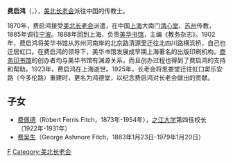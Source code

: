 {{Unreferenced |time=2009-03-21T09:25:35+00:00 }}
'''费启鸿'''（'''{{lang|en|George Field Fitch}}'''，{{bd|1845年||1923年|catIdx=F}}），[[美北长老会|美北长老会]]派往中国的传教士。

1870年，费启鸿接受[[美北长老会|美北长老会]]派遣，在中国[[上海|上海]]大南门[[清心堂|清心堂]]、[[苏州|苏州]]传教，1885年调往[[宁波|宁波]]。1888年回到上海，负责[[美华书馆|美华书馆]]，主编《教务杂志》。1902年，费启鸿将美华书馆从苏州河南岸的北京路清源里迁往北四川路横浜桥，自己也迁居虹口。在费启鸿的领导下，美华书馆发展成早期上海著名的出版印刷机构。[[商务印书馆|商务印书馆]]的创办者均与美华书馆有渊源关系，而且创办过程也得到了费启鸿的支持和帮助。1923年，费启鸿在上海逝世。1925年，长老会将思娄堂迁往虹口窦乐安路（今多伦路）重建时，更名为鸿德堂，以纪念费启鸿对长老会做出的贡献。

== 子女 ==
*[[费佩德|费佩德]]（Robert Ferris Fitch，1873年-1954年），[[之江大学|之江大学]]第四任校长（1922年-1931年）
*[[费吴生|费吴生]]（George Ashmore Fitch，1883年1月23日-1979年1月20日）

{{上海基督教传教士}}
{{苏州基督教传教士}}
{{宁波基督教传教士}}
[[Category:美國傳教士|F]]
[[Category:美北长老会|Category:美北长老会]]